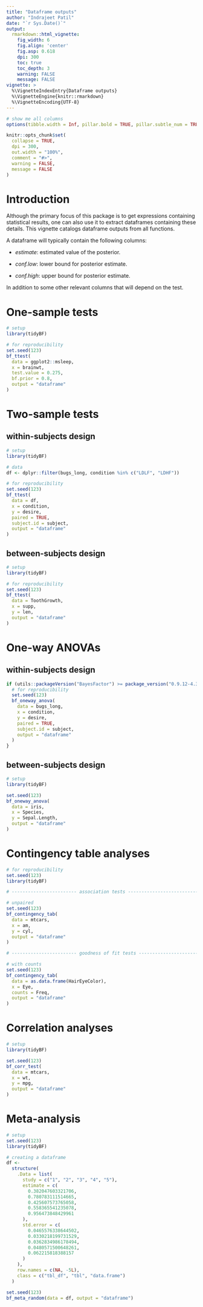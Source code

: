```yaml
---
title: "Dataframe outputs"
author: "Indrajeet Patil"
date: "`r Sys.Date()`"
output:
  rmarkdown::html_vignette:
    fig_width: 6
    fig.align: 'center'
    fig.asp: 0.618
    dpi: 300
    toc: true
    toc_depth: 3
    warning: FALSE
    message: FALSE
vignette: >
  %\VignetteIndexEntry{Dataframe outputs}
  %\VignetteEngine{knitr::rmarkdown}
  %\VignetteEncoding{UTF-8}
---
```


```r
# show me all columns
options(tibble.width = Inf, pillar.bold = TRUE, pillar.subtle_num = TRUE)

knitr::opts_chunk$set(
  collapse = TRUE,
  dpi = 300,
  out.width = "100%",
  comment = "#>",
  warning = FALSE,
  message = FALSE
)
```

# Introduction

Although the primary focus of this package is to get expressions containing
statistical results, one can also use it to extract dataframes containing these
details. This vignette catalogs dataframe outputs from all functions.

A dataframe will typically contain the following columns:

  - *estimate*: estimated value of the posterior.

  - *conf.low*: lower bound for posterior estimate.

  - *conf.high*: upper bound for posterior estimate.
  
In addition to some other relevant columns that will depend on the test.

# One-sample tests

```r
# setup
library(tidyBF)

# for reproducibility
set.seed(123)
bf_ttest(
  data = ggplot2::msleep,
  x = brainwt,
  test.value = 0.275,
  bf.prior = 0.8,
  output = "dataframe"
)
```

# Two-sample tests

## within-subjects design

```r
# setup
library(tidyBF)

# data
df <- dplyr::filter(bugs_long, condition %in% c("LDLF", "LDHF"))

# for reproducibility
set.seed(123)
bf_ttest(
  data = df,
  x = condition,
  y = desire,
  paired = TRUE,
  subject.id = subject,
  output = "dataframe"
)
```

## between-subjects design

```r
# setup
library(tidyBF)

# for reproducibility
set.seed(123)
bf_ttest(
  data = ToothGrowth,
  x = supp,
  y = len,
  output = "dataframe"
)
```

# One-way ANOVAs

## within-subjects design

```r
if (utils::packageVersion("BayesFactor") >= package_version("0.9.12-4.3")) {
  # for reproducibility
  set.seed(123)
  bf_oneway_anova(
    data = bugs_long,
    x = condition,
    y = desire,
    paired = TRUE,
    subject.id = subject,
    output = "dataframe"
  )
}
```

## between-subjects design

```r
# setup
library(tidyBF)

set.seed(123)
bf_oneway_anova(
  data = iris,
  x = Species,
  y = Sepal.Length,
  output = "dataframe"
)
```

# Contingency table analyses

```r
# for reproducibility
set.seed(123)
library(tidyBF)

# ------------------------ association tests -----------------------------

# unpaired
set.seed(123)
bf_contingency_tab(
  data = mtcars,
  x = am,
  y = cyl,
  output = "dataframe"
)

# ------------------------ goodness of fit tests ---------------------------

# with counts
set.seed(123)
bf_contingency_tab(
  data = as.data.frame(HairEyeColor),
  x = Eye,
  counts = Freq,
  output = "dataframe"
)
```

# Correlation analyses

```r
# setup
library(tidyBF)

set.seed(123)
bf_corr_test(
  data = mtcars,
  x = wt,
  y = mpg,
  output = "dataframe"
)
```

# Meta-analysis

```r
# setup
set.seed(123)
library(tidyBF)

# creating a dataframe
df <-
  structure(
    .Data = list(
      study = c("1", "2", "3", "4", "5"),
      estimate = c(
        0.382047603321706,
        0.780783111514665,
        0.425607573765058,
        0.558365541235078,
        0.956473848429961
      ),
      std.error = c(
        0.0465576338644502,
        0.0330218199731529,
        0.0362834986178494,
        0.0480571500648261,
        0.062215818388157
      )
    ),
    row.names = c(NA, -5L),
    class = c("tbl_df", "tbl", "data.frame")
  )

set.seed(123)
bf_meta_random(data = df, output = "dataframe")
```
